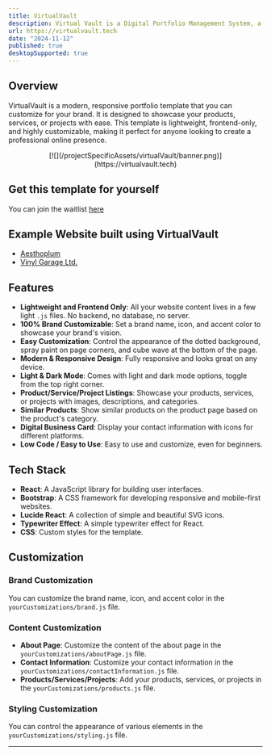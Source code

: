 ```yaml
---
title: VirtualVault
description: Virtual Vault is a Digital Portfolio Management System, a comprehensive web application designed to streamline the management of product catalogs and product owner contact information
url: https://virtualvault.tech
date: "2024-11-12"
published: true
desktopSupported: true
---
```


## Overview

VirtualVault is a modern, responsive portfolio template that you can customize for your brand. It is designed to showcase your products, services, or projects with ease. This template is lightweight, frontend-only, and highly customizable, making it perfect for anyone looking to create a professional online presence.

<div align="center">
  [![](/projectSpecificAssets/virtualVault/banner.png)](https://virtualvault.tech)
</div>

## Get this template for yourself

You can join the waitlist [here](https://virtualvault.tech/pricing)

## Example Website built using VirtualVault

- [Aesthoplum](https://aesthoplum.onrender.com)
- [Vinyl Garage Ltd.](https://vinylgarageltd.onrender.com)

## Features

- **Lightweight and Frontend Only**: All your website content lives in a few light `.js` files. No backend, no database, no server.
- **100% Brand Customizable**: Set a brand name, icon, and accent color to showcase your brand's vision.
- **Easy Customization**: Control the appearance of the dotted background, spray paint on page corners, and cube wave at the bottom of the page.
- **Modern & Responsive Design**: Fully responsive and looks great on any device.
- **Light & Dark Mode**: Comes with light and dark mode options, toggle from the top right corner.
- **Product/Service/Project Listings**: Showcase your products, services, or projects with images, descriptions, and categories.
- **Similar Products**: Show similar products on the product page based on the product's category.
- **Digital Business Card**: Display your contact information with icons for different platforms.
- **Low Code / Easy to Use**: Easy to use and customize, even for beginners.

## Tech Stack

- **React**: A JavaScript library for building user interfaces.
- **Bootstrap**: A CSS framework for developing responsive and mobile-first websites.
- **Lucide React**: A collection of simple and beautiful SVG icons.
- **Typewriter Effect**: A simple typewriter effect for React.
- **CSS**: Custom styles for the template.

## Customization

### Brand Customization

You can customize the brand name, icon, and accent color in the `yourCustomizations/brand.js` file.

### Content Customization

- **About Page**: Customize the content of the about page in the `yourCustomizations/aboutPage.js` file.
- **Contact Information**: Customize your contact information in the `yourCustomizations/contactInformation.js` file.
- **Products/Services/Projects**: Add your products, services, or projects in the `yourCustomizations/products.js` file.

### Styling Customization

You can control the appearance of various elements in the `yourCustomizations/styling.js` file.

---
